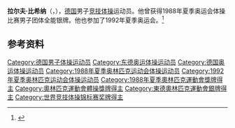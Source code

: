 {{NoteTA|G1=Sports}}
'''拉尔夫·比希纳'''（{{lang-de|Ralf Büchner}}，{{bd|1967年|8月31日||}}），[[德国|德国]]男子[[竞技体操|竞技体操]]运动员。他曾获得1988年夏季奥运会体操比赛男子团体全能银牌。他也参加了1992年夏季奥运会。<ref>{{Cite web|title=Ralf BUCHNER|url=https://www.olympic.org/ralf-buchner|accessdate=2021-03-27|work=International Olympic Committee|archive-date=2016-10-08|archive-url=https://web.archive.org/web/20161008115049/https://www.olympic.org/ralf-buchner|dead-url=no}}</ref>

== 参考资料 ==
{{reflist}}

{{Authority control}}
{{DEFAULTSORT:Büchner, Ralf}}
[[Category:德国男子体操运动员|Category:德国男子体操运动员]]
[[Category:东德奥运体操运动员|Category:东德奥运体操运动员]]
[[Category:德国奥运体操运动员|Category:德国奥运体操运动员]]
[[Category:1988年夏季奥林匹克运动会体操运动员|Category:1988年夏季奥林匹克运动会体操运动员]]
[[Category:1992年夏季奥林匹克运动会体操运动员|Category:1992年夏季奥林匹克运动会体操运动员]]
[[Category:1988年夏季奧林匹克運動會獎牌得主|Category:1988年夏季奧林匹克運動會獎牌得主]]
[[Category:奧林匹克運動會體操獎牌得主|Category:奧林匹克運動會體操獎牌得主]]
[[Category:東德奧林匹克運動會銀牌得主|Category:東德奧林匹克運動會銀牌得主]]
[[Category:世界竞技体操锦标赛奖牌得主|Category:世界竞技体操锦标赛奖牌得主]]